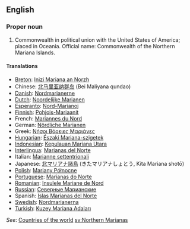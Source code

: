 ==English==
===Proper noun===

# Commonwealth in political union with the United States of America; placed in Oceania. Official name: Commonwealth of the Northern Mariana Islands.
====Translations====
*[[Breton]]: [[Inizi Mariana an Norzh]]
*Chinese: [[北马里亚纳群岛]] (Bei Maliyana qundao)
*[[Danish]]: [[Nordmarianerne]]
*[[Dutch]]: [[Noordelijke Marianen]]
*[[Esperanto]]: [[Nord-Marianoj]]
*[[Finnish]]: [[Pohjois-Mariaanit]]
*French: [[Mariannes du Nord]]
*German: [[Nördliche Marianen]]
*Greek: [[Νήσοι Βόρειες Μαριάνες]]
*[[Hungarian]]: [[Északi Mariana-szigetek]]
*[[Indonesian]]: [[Kepulauan Mariana Utara]]
*[[Interlingua]]: [[Marianas del Norte]]
*Italian: [[Marianne settentrionali]]
*Japanese: [[北マリアナ諸島]] (きたマリアナしょとう, Kita Mariana shotō)
*[[Polish]]: [[Mariany Północne]]
*[[Portuguese]]: [[Marianas do Norte]]
*[[Romanian]]: [[Insulele Mariane de Nord]]
*[[Russian]]: [[Северные Марианские]]
*Spanish: [[Islas Marianas del Norte]]
*[[Swedish]]: [[Nordmarianerna]]
*[[Turkish]]: [[Kuzey Mariana Adaları]]

''See'': [[Countries of the world]]
[[sv:Northern Marianas]]